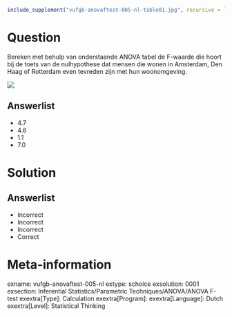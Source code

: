 ```r
include_supplement("vufgb-anovaftest-005-nl-table01.jpg", recursive = TRUE)
```

Question
========

Bereken met behulp van onderstaande ANOVA tabel de F-waarde die hoort bij de toets van de nulhypothese dat mensen die wonen in Amsterdam, Den Haag of Rotterdam even tevreden zijn met hun woonomgeving.

![](vufgb-anovaftest-005-nl-table01.jpg)
  
Answerlist
----------
* 4.7
* 4.6
* 1.1
* 7.0

Solution
========

Answerlist
----------
* Incorrect
* Incorrect
* Incorrect
* Correct

Meta-information
================
exname: vufgb-anovaftest-005-nl
extype: schoice
exsolution: 0001
exsection: Inferential Statistics/Parametric Techniques/ANOVA/ANOVA F-test
exextra[Type]: Calculation
exextra[Program]: 
exextra[Language]: Dutch
exextra[Level]: Statistical Thinking
